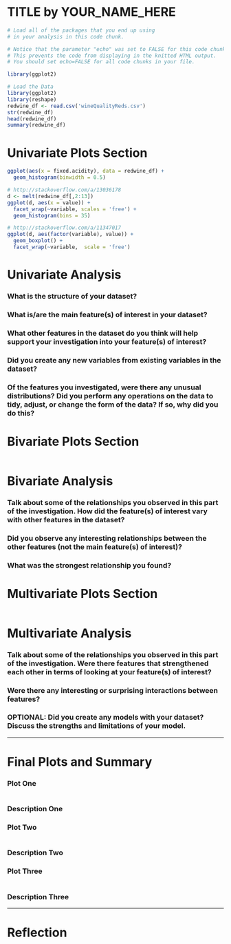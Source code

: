 TITLE by YOUR_NAME_HERE
========================================================

```r
# Load all of the packages that you end up using
# in your analysis in this code chunk.

# Notice that the parameter "echo" was set to FALSE for this code chunk.
# This prevents the code from displaying in the knitted HTML output.
# You should set echo=FALSE for all code chunks in your file.

library(ggplot2)
```

```r
# Load the Data
library(ggplot2)
library(reshape)
redwine_df <- read.csv('wineQualityReds.csv')
str(redwine_df)
head(redwine_df)
summary(redwine_df)

```

# Univariate Plots Section
```r
ggplot(aes(x = fixed.acidity), data = redwine_df) +
  geom_histogram(binwidth = 0.5)

# http://stackoverflow.com/a/13036178
d <- melt(redwine_df[,2:13])
ggplot(d, aes(x = value)) +
  facet_wrap(~variable, scales = 'free') +
  geom_histogram(bins = 35)

# http://stackoverflow.com/a/11347017
ggplot(d, aes(factor(variable), value)) +
  geom_boxplot() +
  facet_wrap(~variable,  scale = 'free')
```

# Univariate Analysis

### What is the structure of your dataset?

### What is/are the main feature(s) of interest in your dataset?

### What other features in the dataset do you think will help support your investigation into your feature(s) of interest?

### Did you create any new variables from existing variables in the dataset?

### Of the features you investigated, were there any unusual distributions? Did you perform any operations on the data to tidy, adjust, or change the form of the data? If so, why did you do this?



# Bivariate Plots Section
```r

```

# Bivariate Analysis

### Talk about some of the relationships you observed in this part of the investigation. How did the feature(s) of interest vary with other features in the dataset?

### Did you observe any interesting relationships between the other features (not the main feature(s) of interest)?

### What was the strongest relationship you found?




# Multivariate Plots Section

```r

```

# Multivariate Analysis

### Talk about some of the relationships you observed in this part of the investigation. Were there features that strengthened each other in terms of looking at your feature(s) of interest?

### Were there any interesting or surprising interactions between features?

### OPTIONAL: Did you create any models with your dataset? Discuss the strengths and limitations of your model.

------

# Final Plots and Summary

### Plot One
```r

```

### Description One


### Plot Two
```r

```

### Description Two


### Plot Three
```r

```

### Description Three

------

# Reflection
